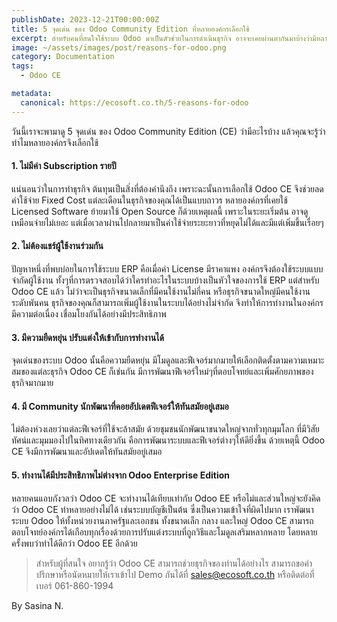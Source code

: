 ```yaml
---
publishDate: 2023-12-21T00:00:00Z
title: 5 จุดเด่น ของ Odoo Community Edition ที่หลายองค์กรเลือกใช้ 
excerpt: สำหรับคนที่สนใจใช้ระบบ Odoo มาเป็นตัวช่วยในการดำเนินธุรกิจ อาจจะเคยผ่านตากันมาบ้างว่ามีหลายองค์กรที่เลือกใช้ระบบ Odoo ในเวอร์ชัน Community Edition (CE) แทนที่จะใช้ Enterprise Edition
image: ~/assets/images/post/reasons-for-odoo.png
category: Documentation
tags:
  - Odoo CE

metadata:
  canonical: https://ecosoft.co.th/5-reasons-for-odoo
---
```


วันนี้เราจะพามาดู 5 จุดเด่น ของ Odoo Community Edition (CE) ว่ามีอะไรบ้าง แล้วคุณจะรู้ว่าทำไมหลายองค์กรจึงเลือกใช้

#### 1. ไม่มีค่า Subscription รายปี

แน่นอนว่าในการทำธุรกิจ ต้นทุนเป็นสิ่งที่ต้องคำนึงถึง เพราะฉะนั้นการเลือกใช้ Odoo CE จึงช่วยลดค่าใช้จ่าย Fixed Cost แต่ละเดือนในธุรกิจของคุณได้เป็นแบบถาวร หลายองค์กรที่เคยใช้ Licensed Software ย้ายมาใช้ Open Source ก็ด้วยเหตุผลนี้ เพราะในระยะเริ่มต้น อาจดูเหมือนจ่ายไม่เยอะ แต่เมื่อเวลาผ่านไปกลายมาเป็นค่าใช้จ่ายระยะยาวที่หยุดไม่ได้และมีแต่เพิ่มขึ้นเรื่อยๆ

#### 2. ไม่ต้องแชร์ผู้ใช้งานร่วมกัน

ปัญหาหนึ่งที่พบบ่อยในการใช้ระบบ ERP คือเมื่อค่า License มีราคาแพง องค์กรจึงต้องใช้ระบบแบบจำกัดผู้ใช้งาน ทั้งๆที่การตรวจสอบได้ว่าใครทำอะไรในระบบบ้างเป็นหัวใจของการใช้ ERP แต่สำหรับ Odoo CE แล้ว ไม่ว่าจะเป็นธุรกิจขนาดเล็กที่มีคนใช้งานไม่กี่คน หรือธุรกิจขนาดใหญ่มีคนใช้งานระดับพันคน ธุรกิจของคุณก็สามารถเพิ่มผู้ใช้งานในระบบได้อย่างไม่จำกัด จึงทำให้การทำงานในองค์กรมีความต่อเนื่อง เชื่อมโยงกันได้อย่างมีประสิทธิภาพ 

#### 3. มีความยืดหยุ่น ปรับแต่งให้เข้ากับการทำงานได้

จุดเด่นของระบบ Odoo นั้นคือความยืดหยุ่น มีโมดูลและฟีเจอร์มากมายให้เลือกติดตั้งตามความเหมาะสมของแต่ละธุรกิจ Odoo CE ก็เช่นกัน มีการพัฒนาฟีเจอร์ใหม่ๆที่ตอบโจทย์และเพิ่มศักยภาพของธุรกิจมากมาย

#### 4. มี Community นักพัฒนาที่คอยอัปเดตฟีเจอร์ให้ทันสมัยอยู่เสมอ

ไม่ต้องห่วงเลยว่าแต่ละฟีเจอร์ที่ใช้จะล้าสมัย ด้วยชุมชนนักพัฒนาขนาดใหญ่จากทั่วทุกมุมโลก ที่มีวิสัยทัศน์และมุมมองไปในทิศทางเดียวกัน คือการพัฒนาระบบและฟีเจอร์ต่างๆให้ดียิ่งขึ้น ด้วยเหตุนี้ Odoo CE จึงมีการพัฒนาและอัปเดตให้ทันสมัยอยู่เสมอ

#### 5. ทำงานได้มีประสิทธิภาพไม่ต่างจาก Odoo Enterprise Edition

หลายคนแอบกังวลว่า Odoo CE จะทำงานได้เทียบเท่ากับ Odoo EE หรือไม่และส่วนใหญ่จะยังคิดว่า Odoo CE ทำหลายอย่างไม่ได้ เช่นระบบบัญชีเป็นต้น ซึ่งเป็นความเข้าใจที่ผิดไปมาก เราพัฒนาระบบ Odoo ให้ทั้งหน่วยงานภาครัฐและเอกชน ทั้งขนาดเล็ก กลาง และใหญ่ Odoo CE สามารถตอบโจทย์องค์กรได้เกือบทุกเรื่องด้วยการปรับแต่งระบบที่ถูกวิธีและโมดูลเสริมหลากหลาย โดยหลายครั้งพบว่าทำได้ดีกว่า Odoo EE อีกด้วย

> สำหรับผู้ที่สนใจ อยากรู้ว่า Odoo CE สามารถช่วยธุรกิจของท่านได้อย่างไร สามารถขอคำปรึกษาหรือนัดหมายให้เราเข้าไป Demo กันได้ที่ sales@ecosoft.co.th หรือติดต่อที่เบอร์ 061-860-1994

By Sasina N.
